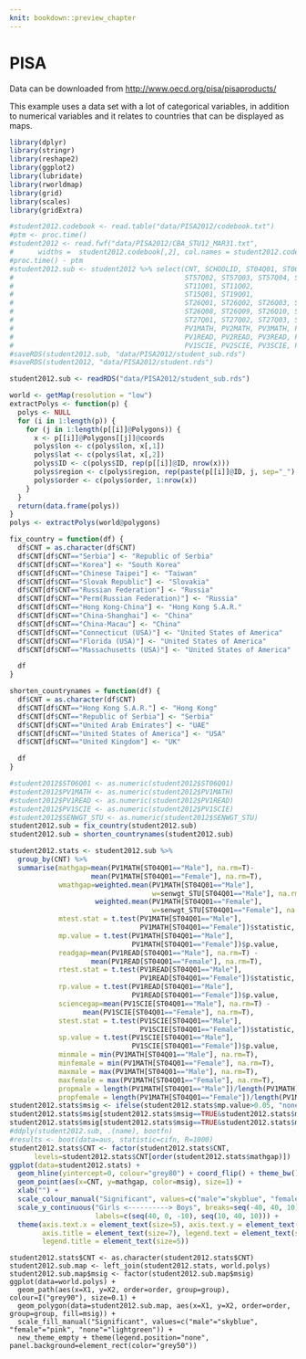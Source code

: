 ```yaml
---
knit: bookdown::preview_chapter
---
```


# PISA

Data can be downloaded from [http://www.oecd.org/pisa/pisaproducts/](http://www.oecd.org/pisa/pisaproducts/database-cbapisa2012.htm)

This example uses a data set with a lot of categorical variables, in addition to numerical variables and it relates to countries that can be displayed as maps.


```r
library(dplyr)
library(stringr)
library(reshape2)
library(ggplot2)
library(lubridate)
library(rworldmap)
library(grid)    
library(scales)
library(gridExtra)
```

```r
#student2012.codebook <- read.table("data/PISA2012/codebook.txt")
#ptm <- proc.time()
#student2012 <- read.fwf("data/PISA2012/CBA_STU12_MAR31.txt",
#      widths =  student2012.codebook[,2], col.names = student2012.codebook[,1]) 
#proc.time() - ptm
#student2012.sub <- student2012 %>% select(CNT, SCHOOLID, ST04Q01, ST06Q01, ST57Q01, 
#                                          ST57Q02, ST57Q03, ST57Q04, ST57Q05, ST57Q06, 
#                                          ST11Q01, ST11Q02,
#                                          ST15Q01, ST19Q01,
#                                          ST26Q01, ST26Q02, ST26Q03, ST26Q04, ST26Q05, ST26Q06, ST26Q07, 
#                                          ST26Q08, ST26Q09, ST26Q10, ST26Q11, ST26Q12, ST26Q13, ST26Q14, 
#                                          ST27Q01, ST27Q02, ST27Q03, ST27Q04, ST27Q05, ST28Q01,
#                                          PV1MATH, PV2MATH, PV3MATH, PV4MATH, PV5MATH, 
#                                          PV1READ, PV2READ, PV3READ, PV4READ, PV5READ, 
#                                          PV1SCIE, PV2SCIE, PV3SCIE, PV4SCIE, PV5SCIE, senwgt_STU)
#saveRDS(student2012.sub, "data/PISA2012/student_sub.rds")
#saveRDS(student2012, "data/PISA2012/student.rds")

student2012.sub <- readRDS("data/PISA2012/student_sub.rds")
```

```r
world <- getMap(resolution = "low")
extractPolys <- function(p) {
  polys <- NULL
  for (i in 1:length(p)) {
    for (j in 1:length(p[[i]]@Polygons)) {
      x <- p[[i]]@Polygons[[j]]@coords
      polys$lon <- c(polys$lon, x[,1])
      polys$lat <- c(polys$lat, x[,2])
      polys$ID <- c(polys$ID, rep(p[[i]]@ID, nrow(x)))
      polys$region <- c(polys$region, rep(paste(p[[i]]@ID, j, sep="_"), nrow(x)))
      polys$order <- c(polys$order, 1:nrow(x))
    }
  }
  return(data.frame(polys))
}
polys <- extractPolys(world@polygons)
```

```r
fix_country = function(df) {
  df$CNT = as.character(df$CNT)
  df$CNT[df$CNT=="Serbia"] <- "Republic of Serbia"
  df$CNT[df$CNT=="Korea"] <- "South Korea"
  df$CNT[df$CNT=="Chinese Taipei"] <- "Taiwan"
  df$CNT[df$CNT=="Slovak Republic"] <- "Slovakia"
  df$CNT[df$CNT=="Russian Federation"] <- "Russia"
  df$CNT[df$CNT=="Perm(Russian Federation)"] <- "Russia"
  df$CNT[df$CNT=="Hong Kong-China"] <- "Hong Kong S.A.R."
  df$CNT[df$CNT=="China-Shanghai"] <- "China"
  df$CNT[df$CNT=="China-Macau"] <- "China"
  df$CNT[df$CNT=="Connecticut (USA)"] <- "United States of America"
  df$CNT[df$CNT=="Florida (USA)"] <- "United States of America"
  df$CNT[df$CNT=="Massachusetts (USA)"] <- "United States of America"

  df
}

shorten_countrynames = function(df) {
  df$CNT = as.character(df$CNT)
  df$CNT[df$CNT=="Hong Kong S.A.R."] <- "Hong Kong"
  df$CNT[df$CNT=="Republic of Serbia"] <- "Serbia"
  df$CNT[df$CNT=="United Arab Emirates"] <- "UAE"
  df$CNT[df$CNT=="United States of America"] <- "USA"
  df$CNT[df$CNT=="United Kingdom"] <- "UK"

  df
}

#student2012$ST06Q01 <- as.numeric(student2012$ST06Q01)
#student2012$PV1MATH <- as.numeric(student2012$PV1MATH)
#student2012$PV1READ <- as.numeric(student2012$PV1READ)
#student2012$PV1SCIE <- as.numeric(student2012$PV1SCIE)
#student2012$SENWGT_STU <- as.numeric(student2012$SENWGT_STU)
student2012.sub = fix_country(student2012.sub)
student2012.sub = shorten_countrynames(student2012.sub)
```

```r
student2012.stats <- student2012.sub %>% 
  group_by(CNT) %>%
  summarise(mathgap=mean(PV1MATH[ST04Q01=="Male"], na.rm=T)-
                    mean(PV1MATH[ST04Q01=="Female"], na.rm=T),
            wmathgap=weighted.mean(PV1MATH[ST04Q01=="Male"], 
                                   w=senwgt_STU[ST04Q01=="Male"], na.rm=T)-
                     weighted.mean(PV1MATH[ST04Q01=="Female"],
                                   w=senwgt_STU[ST04Q01=="Female"], na.rm=T),
            mtest.stat = t.test(PV1MATH[ST04Q01=="Male"],
                                PV1MATH[ST04Q01=="Female"])$statistic, 
            mp.value = t.test(PV1MATH[ST04Q01=="Male"],
                              PV1MATH[ST04Q01=="Female"])$p.value,
            readgap=mean(PV1READ[ST04Q01=="Male"], na.rm=T) -
                    mean(PV1READ[ST04Q01=="Female"], na.rm=T),
            rtest.stat = t.test(PV1READ[ST04Q01=="Male"],
                                PV1READ[ST04Q01=="Female"])$statistic, 
            rp.value = t.test(PV1READ[ST04Q01=="Male"], 
                              PV1READ[ST04Q01=="Female"])$p.value,
            sciencegap=mean(PV1SCIE[ST04Q01=="Male"], na.rm=T) -
                  mean(PV1SCIE[ST04Q01=="Female"], na.rm=T),
            stest.stat = t.test(PV1SCIE[ST04Q01=="Male"],
                                PV1SCIE[ST04Q01=="Female"])$statistic, 
            sp.value = t.test(PV1SCIE[ST04Q01=="Male"],
                              PV1SCIE[ST04Q01=="Female"])$p.value,         
            minmale = min(PV1MATH[ST04Q01=="Male"], na.rm=T), 
            minfemale = min(PV1MATH[ST04Q01=="Female"], na.rm=T), 
            maxmale = max(PV1MATH[ST04Q01=="Male"], na.rm=T), 
            maxfemale = max(PV1MATH[ST04Q01=="Female"], na.rm=T), 
            propmale = length(PV1MATH[ST04Q01=="Male"])/length(PV1MATH), 
            propfemale = length(PV1MATH[ST04Q01=="Female"])/length(PV1MATH))
student2012.stats$msig <- ifelse(student2012.stats$mp.value>0.05, "none", TRUE)
student2012.stats$msig[student2012.stats$msig==TRUE&student2012.stats$mtest.stat>0] <- "male"
student2012.stats$msig[student2012.stats$msig==TRUE&student2012.stats$mtest.stat<0] <- "female"
#ddply(student2012.sub, .(name), bootfn)
#results <- boot(data=aus, statistic=cifn, R=1000)
student2012.stats$CNT <- factor(student2012.stats$CNT, 
      levels=student2012.stats$CNT[order(student2012.stats$mathgap)])
ggplot(data=student2012.stats) + 
  geom_hline(yintercept=0, colour="grey80") + coord_flip() + theme_bw() + 
  geom_point(aes(x=CNT, y=mathgap, color=msig), size=1) + 
  xlab("") +  
  scale_colour_manual("Significant", values=c("male"="skyblue", "female"="pink", "none"="lightgreen")) +
  scale_y_continuous("Girls <----------> Boys", breaks=seq(-40, 40, 10), limits=c(-45, 45), 
                     labels=c(seq(40, 0, -10), seq(10, 40, 10))) + 
  theme(axis.text.x = element_text(size=5), axis.text.y = element_text(size=5), 
        axis.title = element_text(size=7), legend.text = element_text(size=5),
        legend.title = element_text(size=5))
```

```
student2012.stats$CNT <- as.character(student2012.stats$CNT)
student2012.sub.map <- left_join(student2012.stats, world.polys)
student2012.sub.map$msig <- factor(student2012.sub.map$msig)
ggplot(data=world.polys) + 
  geom_path(aes(x=X1, y=X2, order=order, group=group), colour=I("grey90"), size=0.1) + 
  geom_polygon(data=student2012.sub.map, aes(x=X1, y=X2, order=order, group=group, fill=msig)) +
  scale_fill_manual("Significant", values=c("male"="skyblue", "female"="pink", "none"="lightgreen")) +
  new_theme_empty + theme(legend.position="none", panel.background=element_rect(color="grey50"))
```

